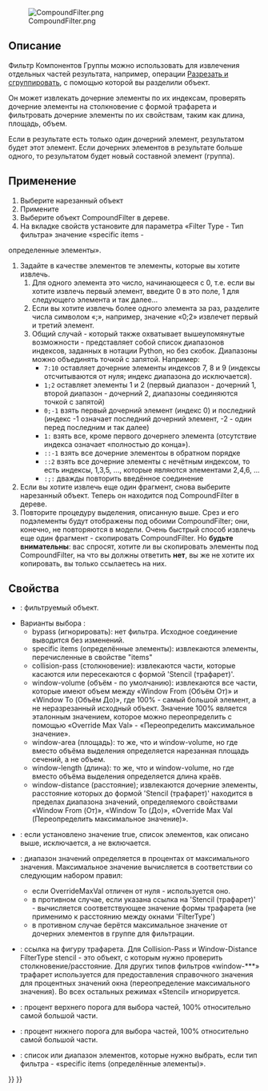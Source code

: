 <languages/>
{{Docnav/ru
|[[Part_ExplodeCompound/ru|Разгруппировать объединение]]
|[[Part_Boolean/ru|Булевы операции]]
|[[Part_Workbench/ru|Деталь]]
|IconL=Part_ExplodeCompound.svg
|IconR=Part_Boolean.svg
|IconC=Workbench_Part.svg
}}

{{GuiCommand/ru
|Name=Part Compound‏‎Filter
|Name/ru=Фильтр компонентов группы
|MenuLocation=Деталь → Соединить Группировка → Фильтр соединений
|Workbenches=[[Part Workbench/ru|Деталь]]
|Version=0.17
}}

[[File:CompoundFilter.png]]

<span id="Description"></span>
== Описание ==

Фильтр Компонентов Группы можно использовать для извлечения отдельных частей результата, например, операции [[Part_Slice/ru|Разрезать и сгруппировать]], с помощью которой вы разделили объект.

Он может извлекать дочерние элементы по их индексам, проверять дочерние элементы на столкновение с формой трафарета и фильтровать дочерние элементы по их свойствам, таким как длина, площадь, объем.

Если в результате есть только один дочерний элемент, результатом будет этот элемент. Если дочерних элементов в результате больше одного, то результатом будет новый составной элемент (группа).

<span id="Usage"></span>
== Применение ==

<div class="mw-translate-fuzzy">
# Выберите нарезанный объект
# Примените {{MenuCommand|Деталь → Соединить Группировка → Фильтр соединений (компонентов группы)}}
# Выберите объект CompoundFilter в дереве.
# На вкладке свойств установите для параметра «Filter Type - Тип фильтра» значение «specific items -
определенные элементы».
# Задайте в качестве элементов те элементы, которые вы хотите извлечь.
## Для одного элемента это число, начинающееся с 0, т.е. если вы хотите извлечь первый элемент, введите 0 в это поле, 1 для следующего элемента и так далее...
## Если вы хотите извлечь более одного элемента за раз, разделите числа символом «;», например, значение «0;2» извлечет первый и третий элемент.
## Общий случай - который также охватывает вышеупомянутые возможности - представляет собой список диапазонов индексов, заданных в нотации Python, но без скобок. Диапазоны можно объединять точкой с запятой. Например:
##* <tt>7:10</tt> оставляет дочерние элементы индексов 7, 8 и 9 (индексы отсчитываются от нуля; индекс диапазона до исключается).
##* <tt>1;2 </tt> оставляет элементы 1 и 2 (первый диапазон - дочерний 1, второй диапазон - дочерний 2, диапазоны соединяются точкой с запятой)
##* <tt>0;-1 </tt> взять первый дочерний элемент (индекс 0) и последний (индекс -1 означает последний дочерний элемент, -2 - один перед последним и так далее)
##* <tt>1: </tt> взять все, кроме первого дочернего элемента (отсутствие индекса означает «полностью до конца»).
##* <tt>::-1 </tt> взять все дочерние элементоы в обратном порядке
##* <tt>::2 </tt> взять все дочерние элементы с нечётным индексом, то есть индексы, 1,3,5, ..., которые являются элементами 2,4,6, ...
##* <tt>:;: </tt> дважды повторить введённое соединение
# Если вы хотите извлечь еще один фрагмент, снова выберите нарезанный объект. Теперь он находится под CompoundFilter в дереве.
# Повторите процедуру выделения, описанную выше. Срез и его подэлементы будут отображены под обоими CompoundFilter; они, конечно, не повторяются в модели. Очень быстрый способ извлечь еще один фрагмент - скопировать CompoundFilter. Но '''будьте внимательны''': вас спросят, хотите ли вы скопировать элементы под CompoundFilter, на что вы должны ответить '''нет''', вы же не хотите их копировать, вы только ссылаетесь на них.
</div>

<span id="Properties"></span>
== Свойства ==

* {{PropertyData|База}}: фильтруемый объект.
* Варианты выбора {{PropertyData|Filter Type - типа фильтра}}:
** bypass (игнорировать): нет фильтра. Исходное соединение выводится без изменений.
** specific items (определённые элементы): извлекаются элементы, перечисленные в свойстве "items"
** collision-pass (столкновение): извлекаются части, которые касаются или пересекаются с формой 'Stencil (трафарет)'.
** window-volume (объём - по умолчанию): извлекаются все части, которые имеют объем между «Window From (Объём От)» и «Window To (Объём До)», где 100% - самый большой элемент, а не неразрезанный исходный объект. Значение 100% является эталонным значением, которое можно переопределить с помощью «Override Max Val» - «Переопределить максимальное значение».
** window-area (площадь): то же, что и window-volume, но где вместо объёма выделения определяется нарезанная площадь сечений, а не объем.
** window-length (длина): то же, что и window-volume, но где вместо объёма выделения определяется длина краёв.
** window-distance (расстояние); извлекаются дочерние элементы, расстояние которых до формой 'Stencil (трафарет)' находится в пределах диапазона значений, определяемого свойствами «Window From (От)», «Window To (До)», «Override Max Val (Переопределить максимальное значение)».
* {{PropertyData|Invert (инвертировать)}}: если установлено значение true, список элементов, как описано выше, исключается, а не включается.
* {{PropertyData|Override Max Val (Переопределить максимальное значение)}}: диапазон значений определяется в процентах от максимального значения. Максимальное значение вычисляется в соответствии со следующим набором правил:
** если OverrideMaxVal отличен от нуля - используется оно.
** в противном случае, если указана ссылка на 'Stencil (трафарет)' - вычисляется соответствующее значение формы трафарета (не применимо к расстоянию между окнами 'FilterType')
** в противном случае берётся максимальное значение от дочерних элементов в группе для фильтрации.
* {{PropertyData|Stencil (трафарет)}}: ссылка на фигуру трафарета. Для Collision-Pass и Window-Distance FilterType stencil - это объект, с которым нужно проверить столкновение/расстояние. Для других типов фильтров «window-***» трафарет используется для предоставления справочного значения для процентных значений окна (переопределение максимального значения). Во всех остальных режимах «Stencil» игнорируется.
* {{PropertyData|Window From (От)}}: процент верхнего порога для выбора частей, 100% относительно самой большой части.
* {{PropertyData|Window To (До)}}: процент нижнего порога для выбора частей, 100% относительно самой большой части.
* {{PropertyData|items (элементы)}}: список или диапазон элементов, которые нужно выбрать, если тип фильтра - «specific items (определённые элементы)».



{{Docnav/ru
|[[Part_ExplodeCompound/ru|Разгруппировать объединение]]
|[[Part_Boolean/ru|Булевы операции]]
|[[Part_Workbench/ru|Деталь]]
|IconL=Part_ExplodeCompound.svg
|IconR=Part_Boolean.svg
|IconC=Workbench_Part.svg
}}

{{Part Tools navi{{#translation:}}}}
{{Userdocnavi{{#translation:}}}}
{{clear}}